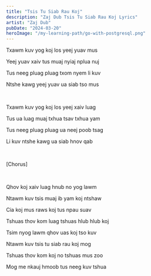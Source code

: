 ```yaml
---
title: "Tsis Tu Siab Rau Koj"
description: "Zaj Dub Tsis Tu Siab Rau Koj Lyrics"
artist: "Zaj Dub"
pubDate: "2024-03-20"
heroImage: "/my-learning-path/go-with-postgresql.png"
---
```


Txawm kuv yog koj los yeej yuav mus

Yeej yuav xaiv tus muaj nyiaj nplua nuj

Tus neeg pluag pluag txom nyem li kuv

Ntshe kawg yeej yuav ua siab tso mus

<br />

Txawm kuv yog koj los yeej xaiv luag

Tus ua luag muaj txhua tsav txhua yam

Tus neeg pluag pluag ua neej poob tsag

Li kuv ntshe kawg ua siab hnov qab

<br />

[Chorus]

<br />

Qhov koj xaiv luag hnub no yog lawm

Ntawm kuv tsis muaj ib yam koj ntshaw

Cia koj mus raws koj tus npau suav

Tshuas thov kom luag tshuas hlub hlub koj

Tsim nyog lawm qhov uas koj tso kuv

Ntawm kuv tsis tu siab rau koj mog

Tshuas thov kom koj no tshuas mus zoo

Mog me nkauj hmoob tus neeg kuv tshua
